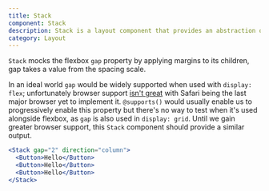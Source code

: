 ```yaml
---
title: Stack
component: Stack
description: Stack is a layout component that provides an abstraction over the flexbox gap property
category: Layout
---
```


`Stack` mocks the flexbox `gap` property by applying margins to its children, gap takes a value from the spacing scale.

In an ideal world `gap` would be widely supported when used with `display: flex`; unfortunately browser support [isn't great](https://caniuse.com/flexbox-gap) with Safari being the last major browser yet to implement it. `@supports()` would usually enable us to progressively enable this property but there's no way to test when it's used alongside flexbox, as `gap` is also used in `display: grid`. Until we gain greater browser support, this `Stack` component should provide a similar output.

```jsx live
<Stack gap="2" direction="column">
  <Button>Hello</Button>
  <Button>Hello</Button>
  <Button>Hello</Button>
</Stack>
```

